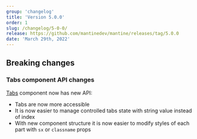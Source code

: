 ```yaml
---
group: 'changelog'
title: 'Version 5.0.0'
order: 1
slug: /changelog/5-0-0/
release: https://github.com/mantinedev/mantine/releases/tag/5.0.0
date: 'March 29th, 2022'
---
```



## Breaking changes

### Tabs component API changes

[Tabs](https://mantine.dev/core/tabs/) component now has new API:

- Tabs are now more accessible
- It is now easier to manage controlled tabs state with string value instead of index
- With new component structure it is now easier to modify styles of each part with `sx` or `classname` props

<Demo data={TabsDemos.configurator} />
